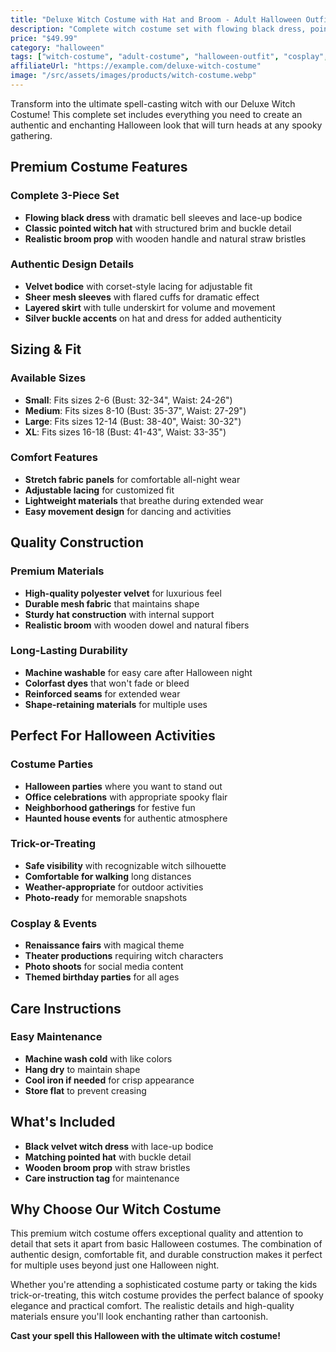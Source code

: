```yaml
---
title: "Deluxe Witch Costume with Hat and Broom - Adult Halloween Outfit"
description: "Complete witch costume set with flowing black dress, pointed hat, and realistic broom. Perfect for Halloween parties, trick-or-treating, or haunted house events."
price: "$49.99"
category: "halloween"
tags: ["witch-costume", "adult-costume", "halloween-outfit", "cosplay", "party-costume", "spooky-dress"]
affiliateUrl: "https://example.com/deluxe-witch-costume"
image: "/src/assets/images/products/witch-costume.webp"
---
```


Transform into the ultimate spell-casting witch with our Deluxe Witch Costume! This complete set includes everything you need to create an authentic and enchanting Halloween look that will turn heads at any spooky gathering.

## Premium Costume Features

### Complete 3-Piece Set
- **Flowing black dress** with dramatic bell sleeves and lace-up bodice
- **Classic pointed witch hat** with structured brim and buckle detail
- **Realistic broom prop** with wooden handle and natural straw bristles

### Authentic Design Details
- **Velvet bodice** with corset-style lacing for adjustable fit
- **Sheer mesh sleeves** with flared cuffs for dramatic effect
- **Layered skirt** with tulle underskirt for volume and movement
- **Silver buckle accents** on hat and dress for added authenticity

## Sizing & Fit

### Available Sizes
- **Small**: Fits sizes 2-6 (Bust: 32-34", Waist: 24-26")
- **Medium**: Fits sizes 8-10 (Bust: 35-37", Waist: 27-29")
- **Large**: Fits sizes 12-14 (Bust: 38-40", Waist: 30-32")
- **XL**: Fits sizes 16-18 (Bust: 41-43", Waist: 33-35")

### Comfort Features
- **Stretch fabric panels** for comfortable all-night wear
- **Adjustable lacing** for customized fit
- **Lightweight materials** that breathe during extended wear
- **Easy movement design** for dancing and activities

## Quality Construction

### Premium Materials
- **High-quality polyester velvet** for luxurious feel
- **Durable mesh fabric** that maintains shape
- **Sturdy hat construction** with internal support
- **Realistic broom** with wooden dowel and natural fibers

### Long-Lasting Durability
- **Machine washable** for easy care after Halloween night
- **Colorfast dyes** that won't fade or bleed
- **Reinforced seams** for extended wear
- **Shape-retaining materials** for multiple uses

## Perfect For Halloween Activities

### Costume Parties
- **Halloween parties** where you want to stand out
- **Office celebrations** with appropriate spooky flair
- **Neighborhood gatherings** for festive fun
- **Haunted house events** for authentic atmosphere

### Trick-or-Treating
- **Safe visibility** with recognizable witch silhouette
- **Comfortable for walking** long distances
- **Weather-appropriate** for outdoor activities
- **Photo-ready** for memorable snapshots

### Cosplay & Events
- **Renaissance fairs** with magical theme
- **Theater productions** requiring witch characters
- **Photo shoots** for social media content
- **Themed birthday parties** for all ages

## Care Instructions

### Easy Maintenance
- **Machine wash cold** with like colors
- **Hang dry** to maintain shape
- **Cool iron if needed** for crisp appearance
- **Store flat** to prevent creasing

## What's Included

- **Black velvet witch dress** with lace-up bodice
- **Matching pointed hat** with buckle detail
- **Wooden broom prop** with straw bristles
- **Care instruction tag** for maintenance

## Why Choose Our Witch Costume

This premium witch costume offers exceptional quality and attention to detail that sets it apart from basic Halloween costumes. The combination of authentic design, comfortable fit, and durable construction makes it perfect for multiple uses beyond just one Halloween night.

Whether you're attending a sophisticated costume party or taking the kids trick-or-treating, this witch costume provides the perfect balance of spooky elegance and practical comfort. The realistic details and high-quality materials ensure you'll look enchanting rather than cartoonish.

**Cast your spell this Halloween with the ultimate witch costume!**
